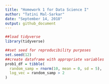 ```yaml
---
title: "Homework 1 for Data Science I"
author: "Tatini Mal-Sarkar"
date: "September 14, 2018"
output: github_document
---
```


```r
##load tidyverse 
library(tidyverse)
```

```r
##set seed for reproducibility purposes
set.seed(12)
##create dataframe with appropriate variables
prob1_df = tibble(
  random_samp = rnorm(10, mean = 0, sd = 5),
  log_vec = random_samp > 2
)
```

